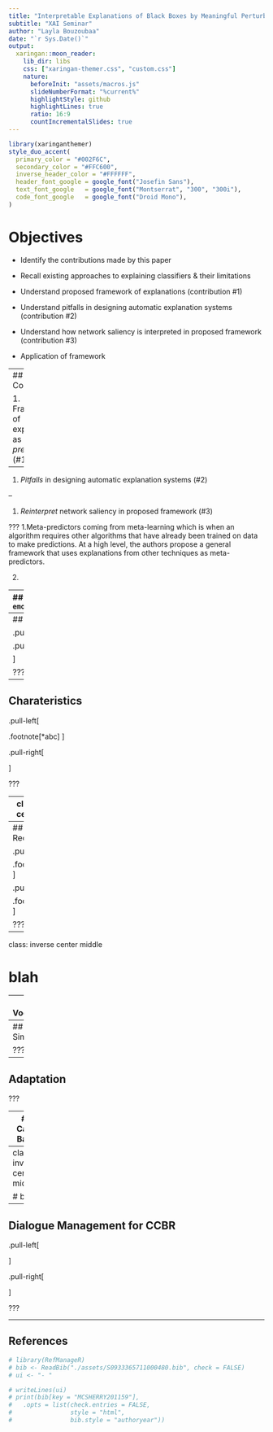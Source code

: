 ```yaml
---
title: "Interpretable Explanations of Black Boxes by Meaningful Perturbation"
subtitle: "XAI Seminar"
author: "Layla Bouzoubaa"
date: "`r Sys.Date()`"
output:
  xaringan::moon_reader:
    lib_dir: libs
    css: ["xaringan-themer.css", "custom.css"]
    nature:
      beforeInit: "assets/macros.js"
      slideNumberFormat: "%current%"
      highlightStyle: github
      highlightLines: true
      ratio: 16:9
      countIncrementalSlides: true
---
```


```r
library(xaringanthemer)
style_duo_accent(
  primary_color = "#002F6C",
  secondary_color = "#FFC600",
  inverse_header_color = "#FFFFFF",
  header_font_google = google_font("Josefin Sans"),
  text_font_google   = google_font("Montserrat", "300", "300i"),
  code_font_google   = google_font("Droid Mono"),
)
```

# Objectives

- Identify the contributions made by this paper

- Recall existing approaches to explaining classifiers & their limitations

- Understand proposed framework of explanations (contribution #1)

- Understand pitfalls in designing automatic explanation systems (contribution #2)

- Understand how network saliency is interpreted in proposed framework (contribution #3)

- Application of framework


---
## Main Contributions

1. Framework of explanations as *meta-predictors* (#1)  

--

1. *Pitfalls* in designing automatic explanation systems (#2)  

--

1. *Reinterpret* network saliency in proposed framework (#3)  



???
1.Meta-predictors coming from meta-learning which is when an algorithm requires other algorithms that have already been trained on data to make predictions. At a high level, the authors propose a general framework that uses explanations from other techniques as meta-predictors.

2. 
 
---
## Recap `r emo::ji("airplane")`

.pull-left[

*Saliency Maps*: process images to distinguish visual features in images (e.g. converting colored images to black and white, infrared)

*Backprogpogation* vs *network activation*: 
  - activation function: checks to see if the computed weighted sum of inputs is above a required threshold (e.g. softmax, ReLu)
  - backpropogation: method to make neural networks self-improving when actual output is different than expected output
]

.pull-right[

![](img/saliency1.png)

]

???
Before we take off, let's take a moment to review the safety information card located in your seatback pocket. 
This paper builds on their 2014 paper, one of the first instances of saliency maps being used to visualize image classification models.  
Saliency maps process images to differentiate visual features in images. For example, coloured images are converted to black-and-white images in order to analyse the strongest colours present in them. Other instances would be using infrared to detect temperature (red colour is hot and blue is cold) and night vision to detect light sources(green is bright and black is dark).

When neural networks are trained, a range of inputs are passed along with corresponding expected output. Activation functions then produce an output from the set of inputs.

Ideally you want an optimal NN where the expected results and the actual results are within the error threshold. However occasionally, the expected output is different than the actual output. As a consequence, information is fed back into the network and the weights and biases are enhanced. This process is recursive in nature and is known as back propagation.

---
## Considerations

.pull-left[
]

.pull-right[


]

???

---
## Charateristics

.pull-left[


.footnote[*abc]
]

.pull-right[



]

???

---
class: inverse center middle

# blah

---
## Speech Recognition



.pull-left[

.footnote[1.abc]  
]

.pull-right[


.footnote[2.abc]
]

???

---
class: inverse center middle

# blah

---
## Vocabulary




???



---
## Similarity 



???

---
## Adaptation


???

---
## Case Base


???

---
class: inverse center middle

# blah

---
## Dialogue Management for CCBR

.pull-left[


]

.pull-right[

]

???

---
## References

```r
# library(RefManageR)
# bib <- ReadBib("./assets/S0933365711000480.bib", check = FALSE)
# ui <- "- "
```

```r
# writeLines(ui)
# print(bib[key = "MCSHERRY201159"], 
#   .opts = list(check.entries = FALSE, 
#                style = "html", 
#                bib.style = "authoryear"))
```

